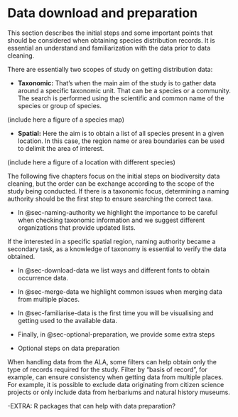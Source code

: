 # Data download and preparation {#part1-data-preparation .unnumbered}

This section describes the initial steps and some important points that should be considered when obtaining species distribution records. It is essential an understand and familiarization with the data prior to data cleaning.

There are essentially two scopes of study on getting distribution data:

-   **Taxonomic:** That's when the main aim of the study is to gather data around a specific taxonomic unit. That can be a species or a community. The search is performed using the scientific and common name of the species or group of species.

(include here a figure of a species map)

-   **Spatial:** Here the aim is to obtain a list of all species present in a given location. In this case, the region name or area boundaries can be used to delimit the area of interest.

(include here a figure of a location with different species)

The following five chapters focus on the initial steps on biodiversity data cleaning, but the order can be exchange according to the scope of the study being conducted. If there is a taxonomic focus, determining a naming authority should be the first step to ensure searching the correct taxa.

-   In @sec-naming-authority we highlight the importance to be careful when checking taxonomic information and we suggest different organizations that provide updated lists.

If the interested in a specific spatial region, naming authority became a secondary task, as a knowledge of taxonomy is essential to verify the data obtained.

-   In @sec-download-data we list ways and different fonts to obtain occurrence data.

-   In @sec-merge-data we highlight common issues when merging data from multiple places.

-   In @sec-familiarise-data is the first time you will be visualising and getting used to the available data.

-   Finally, in @sec-optional-preparation, we provide some extra steps

-   Optional steps on data preparation

When handling data from the ALA, some filters can help obtain only the type of records required for the study. Filter by "basis of record", for example, can ensure consistency when getting data from multiple places. For example, it is possible to exclude data originating from citizen science projects or only include data from herbariums and natural history museums.

-EXTRA: R packages that can help with data preparation?
